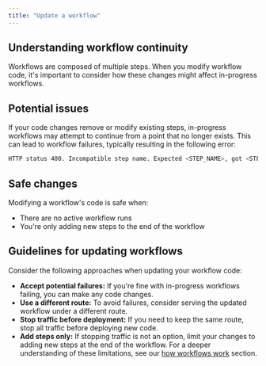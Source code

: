 ```yaml
---
title: "Update a workflow"
---
```

## Understanding workflow continuity
Workflows are composed of multiple steps. When you modify workflow code, it's important to consider how these changes might affect in-progress workflows.
## Potential issues
If your code changes remove or modify existing steps, in-progress workflows may attempt to continue from a point that no longer exists. This can lead to workflow failures, typically resulting in the following error:
```bash
HTTP status 400. Incompatible step name. Expected <STEP_NAME>, got <STEP_NAME>
```
## Safe changes
Modifying a workflow's code is safe when:
- There are no active workflow runs
- You're only adding new steps to the end of the workflow
## Guidelines for updating workflows
Consider the following approaches when updating your workflow code:
- **Accept potential failures:** If you're fine with in-progress workflows failing, you can make any code changes.
- **Use a different route:** To avoid failures, consider serving the updated workflow under a different route.
- **Stop traffic before deployment:** If you need to keep the same route, stop all traffic before deploying new code.
- **Add steps only:** If stopping traffic is not an option, limit your changes to adding new steps at the end of the workflow.
For a deeper understanding of these limitations, see our [how workflows work](/workflow/how) section.